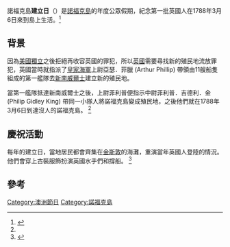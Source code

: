 {{Infobox holiday 
|official_name =建立日
|holiday_name  = 諾福克島建立日
|nickname      = 
|observedby    = [[諾福克島|諾福克島]]
|date          = 3月6日
|frequency     = 每年
|celebrations  = 重演登陸活動
|type          = local
|longtype      = 本土
|significance  = 歐洲人在1788年第一次登陸
|image         = Norfolk Island jail1.jpg
|caption       = 現今的諾福克島罪犯流放點
|relatedto     = [[澳洲日|澳洲日]]，[[西澳洲日|西澳洲日]]
}}

諾福克島'''建立日'''（{{lang-en|Foundation Day}}）是[[諾福克島|諾福克島]]的年度公眾假期，紀念第一批英國人在1788年3月6日來到島上生活。<ref name=":1">{{Cite web|title=Key events and dates|url=https://kingston.norfolkisland.gov.au/activities/key-events-and-dates|accessdate=2021-02-03|author=|date=|first=|work=|archiveurl=https://web.archive.org/web/20210306010512/https://kingston.norfolkisland.gov.au/activities/key-events-and-dates|archivedate=2021-03-06|language=en|dead-url=no}}</ref>

== 背景 ==
因為[[美國革命|美國獨立]]之後拒絕再收容英國的罪犯，所以[[英國|英國]]需要尋找新的殖民地流放罪犯，英國當時就指派了[[皇家海軍|皇家海軍]]上尉亞瑟．菲臘 (Arthur Phillip) 帶領由11艘船隻組成的第一艦隊去[[新南威爾士|新南威爾士]]建立新的殖民地。

當第一艦隊抵達新南威爾士之後，上尉菲利普便指示中尉菲利普．吉德利．金 (Philip Gidley King) 帶同一小隊人將諾福克島變成殖民地，之後他們就在1788年3月6日到達沒人的諾福克島。 <ref name=":1" />

== 慶祝活動 ==
每年的建立日，當地居民都會齊集在[[金斯敦_(诺福克岛)|金斯敦]]的海灘，重演當年英國人登陸的情況。他們會穿上古裝服飾扮演英國水手們和撐船。 <ref>{{Cite web|title=NORFOLK ISLAND - FOUNDATION DAY 6TH MARCH 1788|url=http://www.norfolkonlinenews.com/non-aut-en-abaut/4MARCH2016|accessdate=2021-02-03|work=www.norfolkonlinenews.com}}</ref>

== 參考 ==
{{Reflist}}
[[Category:澳洲節日|Category:澳洲節日]]
[[Category:諾福克島|Category:諾福克島]]